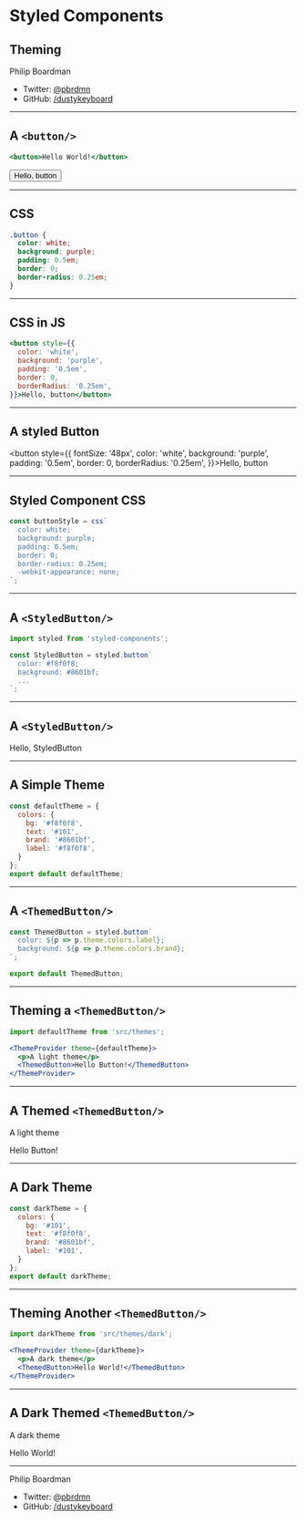 

# Styled Components
## Theming

Philip Boardman
* Twitter: [@pbrdmn](https://twitter.com/pbrdmn)
* GitHub: [/dustykeyboard](https://github.com/dustykeyboard)

---

## A `<button/>`

```jsx
<button>Hello World!</button>
```

<button>Hello, button</button>

---

## CSS

```css
.button {
  color: white;
  background: purple;
  padding: 0.5em;
  border: 0;
  border-radius: 0.25em;
}
```
---

## CSS in JS

```jsx
<button style={{
  color: 'white',
  background: 'purple',
  padding: '0.5em',
  border: 0,
  borderRadius: '0.25em',
}}>Hello, button</button>
```

---

## A styled Button

<button style={{
  fontSize: '48px',
  color: 'white',
  background: 'purple',
  padding: '0.5em',
  border: 0,
  borderRadius: '0.25em',
}}>Hello, button</button>

---

## Styled Component CSS

```js
const buttonStyle = css`
  color: white;
  background: purple;
  padding: 0.5em;
  border: 0;
  border-radius: 0.25em;
  -webkit-appearance: none;
`;
```

---

## A `<StyledButton/>`

```jsx
import styled from 'styled-components';

const StyledButton = styled.button`
  color: #f8f0f8;
  background: #8601bf;
  ...
`;
```

---

## A `<StyledButton/>`

<StyledButton>Hello, StyledButton</StyledButton>

---

## A Simple Theme

```js
const defaultTheme = {
  colors: {
    bg: '#f8f0f8',
    text: '#101',
    brand: '#8601bf',
    label: '#f8f0f8',
  }
};
export default defaultTheme;
```

---

## A `<ThemedButton/>`

```jsx
const ThemedButton = styled.button`
  color: ${p => p.theme.colors.label};
  background: ${p => p.theme.colors.brand};
`;

export default ThemedButton;
```

---

## Theming a `<ThemedButton/>`

```jsx
import defaultTheme from 'src/themes';

<ThemeProvider theme={defaultTheme}>
  <p>A light theme</p>
  <ThemedButton>Hello Button!</ThemedButton>
</ThemeProvider>
```

---

## A Themed `<ThemedButton/>`

<ThemeProvider theme={defaultTheme}>
  <ThemedContainer>
    <p>A light theme</p>
    <ThemedButton>Hello Button!</ThemedButton>
  </ThemedContainer>
</ThemeProvider>

---

## A Dark Theme

```js
const darkTheme = {
  colors: {
    bg: '#101',
    text: '#f8f0f8',
    brand: '#8601bf',
    label: '#101',
  }
};
export default darkTheme;
```

---

## Theming Another `<ThemedButton/>`

```jsx
import darkTheme from 'src/themes/dark';

<ThemeProvider theme={darkTheme}>
  <p>A dark theme</p>
  <ThemedButton>Hello World!</ThemedButton>
</ThemeProvider>
```

---

## A Dark Themed `<ThemedButton/>`
<ThemeProvider theme={darkTheme}>
  <ThemedContainer>
    <p>A dark theme</p>
    <ThemedButton>Hello World!</ThemedButton>
  </ThemedContainer>
</ThemeProvider>

---

Philip Boardman
* Twitter: [@pbrdmn](https://twitter.com/pbrdmn)
* GitHub: [/dustykeyboard](https://github.com/dustykeyboard)
